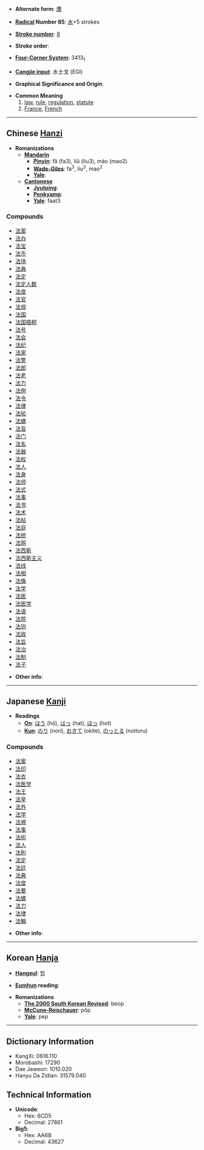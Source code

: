 * '''Alternate form''': [[灋]]

* '''[[Wiktionary:Chinese radical index| Radical]] Number 85''': [[Wiktionary:Chinese radical index 水|水]]+5 strokes

* '''[[Wiktionary:Chinese total strokes index|Stroke number]]''': [[Wiktionary:Chinese total strokes index 8|8]]

* '''Stroke order''': 

* '''[[Wiktionary:Chinese four corner index|Four-Corner System]]''': 3413<sub>1</sub>

* '''[[Wiktionary:Chinese Cangjie index|Cangjie input]]''': 水土戈 (EGI)

* '''Graphical Significance and Origin''': 

* '''Common Meaning'''
*# [[law]], [[rule]], [[regulation]], [[statute]]
*# [[France]], [[French]]

----

== Chinese [[Hanzi]] ==

* '''Romanizations'''
** '''[[Mandarin]]'''
*** '''[[Pinyin]]''': fǎ (fa3), liǔ (liu3), máo (mao2)
*** '''[[Wade-Giles]]''': fa<sup>3</sup>, liu<sup>3</sup>, mao<sup>2</sup>
*** '''[[Yale]]''': 
** '''[[Cantonese]]'''
*** '''[[Jyutping]]''':
*** '''[[Penkyamp]]''': 
*** '''[[Yale]]''': faat3

===Compounds===
*[[法案]]
*[[法办]]
*[[法宝]]
*[[法币]]
*[[法场]]
*[[法典]]
*[[法定]]
*[[法定人数]]
*[[法度]]
*[[法官]]
*[[法规]]
*[[法国]]
*[[法国梧桐]]
*[[法号]]
*[[法会]]
*[[法纪]]
*[[法家]]
*[[法警]]
*[[法郎]]
*[[法老]]
*[[法力]]
*[[法例]]
*[[法令]]
*[[法律]]
*[[法轮]]
*[[法螺]]
*[[法盲]]
*[[法门]]
*[[法名]]
*[[法器]]
*[[法权]]
*[[法人]]
*[[法身]]
*[[法师]]
*[[法式]]
*[[法事]]
*[[法书]]
*[[法术]]
*[[法帖]]
*[[法庭]]
*[[法统]]
*[[法网]]
*[[法西斯]]
*[[法西斯主义]]
*[[法线]]
*[[法相]]
*[[法像]]
*[[法学]]
*[[法医]]
*[[法医学]]
*[[法语]]
*[[法院]]
*[[法则]]
*[[法政]]
*[[法旨]]
*[[法治]]
*[[法制]]
*[[法子]]

* '''Other info''': 

----

== Japanese [[Kanji]] ==

* '''Readings'''
** '''[[On]]''': [[ほう]] (hō), [[はっ]] (hat), [[ほっ]] (hot)
** '''[[Kun]]''': [[のり]] (nori), [[おきて]] (okite), [[のっとる]] (nottoru)

===Compounds===
*[[法案]]
*[[法印]]
*[[法衣]]
*[[法医学]]
*[[法王]]
*[[法皇]]
*[[法外]]
*[[法学]]
*[[法規]]
*[[法事]]
*[[法術]]
*[[法人]]
*[[法則]]
*[[法定]]
*[[法廷]]
*[[法典]]
*[[法度]]
*[[法要]]
*[[法螺]]
*[[法力]]
*[[法律]]
*[[法輪]]

* '''Other info''':  

----

== Korean [[Hanja]] ==

* '''[[Hangeul]]''': [[법]]

* '''[[Eumhun]] reading''': 

* '''Romanizations'''
** '''[[The 2000 South Korean Revised Romanization|The 2000 South Korean Revised]]''': beop
** '''[[McCune-Reischauer]]''': pŏp
** '''[[Yale]]''': pep

----

== Dictionary Information ==

* KangXi: 0616.110
* Morobashi: 17290
* Dae Jaweon: 1010.020
* Hanyu Da Zidian: 31579.040

== Technical Information ==

* '''Unicode''':
** Hex: 6CD5
** Decimal: 27861
* '''Big5''':
** Hex: AA6B
** Decimal: 43627